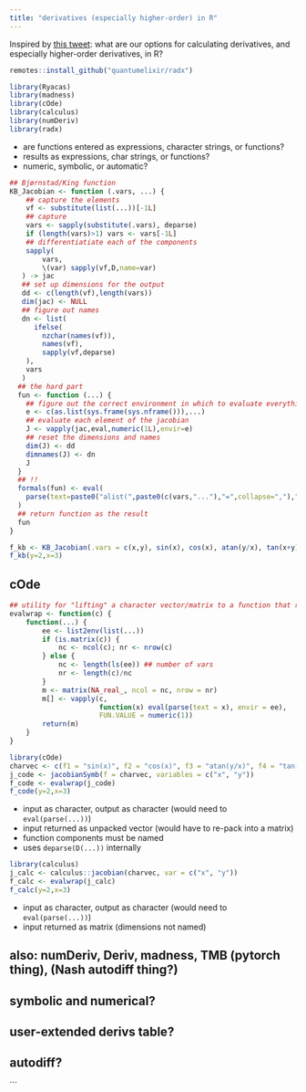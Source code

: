 ```yaml
---
title: "derivatives (especially higher-order) in R"
---
```


Inspired by [this tweet](https://twitter.com/BjornstadOttar/status/1535773594252353537): what are our options for calculating derivatives, and especially higher-order derivatives, in R?

```r
remotes::install_github("quantumelixir/radx")
```

```r
library(Ryacas)
library(madness)
library(cOde)
library(calculus)
library(numDeriv)
library(radx)
```

- are functions entered as expressions, character strings, or functions?
- results as expressions, char strings, or functions?
- numeric, symbolic, or automatic?


```r
## Bjørnstad/King function
KB_Jacobian <- function (.vars, ...) {
    ## capture the elements
    vf <- substitute(list(...))[-1L]
    ## capture
    vars <- sapply(substitute(.vars), deparse)
    if (length(vars)>1) vars <- vars[-1L]
    ## differentiatiate each of the components
    sapply(
        vars,
        \(var) sapply(vf,D,name=var)
   ) -> jac
   ## set up dimensions for the output
   dd <- c(length(vf),length(vars))
   dim(jac) <- NULL
   ## figure out names
   dn <- list(
      ifelse(
        nzchar(names(vf)),
        names(vf),
        sapply(vf,deparse)
    ),
    vars
   )
  ## the hard part
  fun <- function (...) {
    ## figure out the correct environment in which to evaluate everything  
    e <- c(as.list(sys.frame(sys.nframe())),...)
    ## evaluate each element of the jacobian
    J <- vapply(jac,eval,numeric(1L),envir=e)
    ## reset the dimensions and names  
    dim(J) <- dd
    dimnames(J) <- dn
    J
  }
  ## !!
  formals(fun) <- eval(
    parse(text=paste0("alist(",paste0(c(vars,"..."),"=",collapse=","),")"))
  )
  ## return function as the result
  fun
}
```

```r
f_kb <- KB_Jacobian(.vars = c(x,y), sin(x), cos(x), atan(y/x), tan(x+y))
f_kb(y=2,x=3)
```

## cOde

```r
## utility for "lifting" a character vector/matrix to a function that returns numeric values
evalwrap <- function(c) {
    function(...) {
        ee <- list2env(list(...))
        if (is.matrix(c)) {
            nc <- ncol(c); nr <- nrow(c)
        } else {
            nc <- length(ls(ee)) ## number of vars
            nr <- length(c)/nc
        }
        m <- matrix(NA_real_, ncol = nc, nrow = nr)
        m[] <- vapply(c,
                      function(x) eval(parse(text = x), envir = ee),
                      FUN.VALUE = numeric(1))
        return(m)
    }
}
```

```r
library(cOde)
charvec <- c(f1 = "sin(x)", f2 = "cos(x)", f3 = "atan(y/x)", f4 = "tan(x+y)")
j_code <- jacobianSymb(f = charvec, variables = c("x", "y"))
f_code <- evalwrap(j_code)
f_code(y=2,x=3)
```

- input as character, output as character (would need to `eval(parse(...))`)
- input returned as unpacked vector (would have to re-pack into a matrix)
- function components must be named
- uses `deparse(D(...))` internally

```r
library(calculus)
j_calc <- calculus::jacobian(charvec, var = c("x", "y"))
f_calc <- evalwrap(j_calc)
f_calc(y=2,x=3)
```

- input as character, output as character (would need to `eval(parse(...))`)
- input returned as matrix (dimensions not named)


## also: numDeriv, Deriv, madness, TMB (pytorch thing), (Nash autodiff thing?)

## symbolic and numerical?
## user-extended derivs table?
## autodiff?


```
